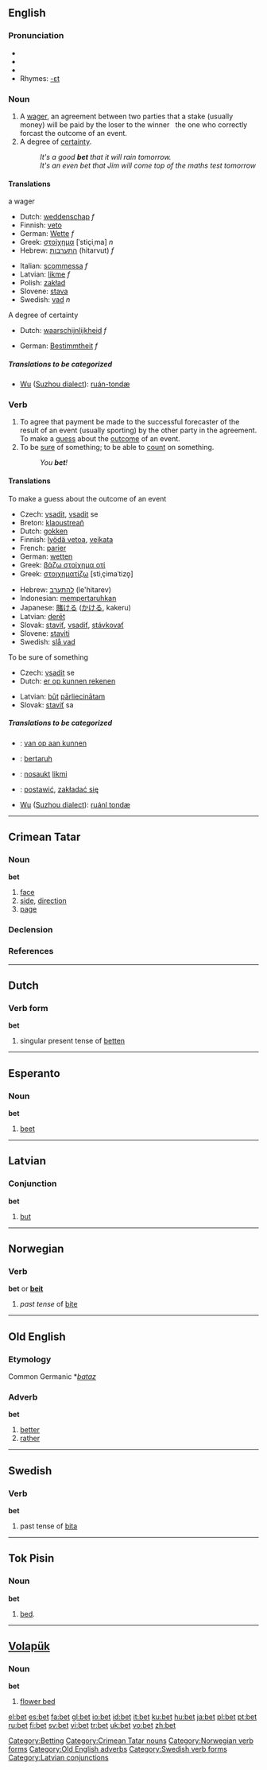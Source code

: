 {{see|BET}}

==English==

===Pronunciation===
*{{IPA|/ˈbεt/}}
*{{SAMPA|/"bEt/}}
*{{audio|en-us-bet.ogg|Audio (US)}}
*Rhymes: [[Rhymes:English:-ɛt|-ɛt]]

===Noun===
{{en-noun}}

# A [[wager]], an agreement between two parties that a stake (usually money) will be paid by the loser to the winner &nbsp; the one who correctly forcast the outcome of an event.
# A degree of [[certainty]].
#:''It's a good '''bet''' that it will rain tomorrow.''
#:''It's an even bet that Jim will come top of the maths test tomorrow''
[[Category:Betting]]

====Translations====
;a wager 
{{top}}
*Dutch: [[weddenschap]] ''f''
*Finnish: [[veto]]
*German: [[Wette]] ''f''
*Greek: [[στοίχημα]] [ˈstiçiˌma] ''n''
*Hebrew: [[התערבות]] (hitarvut) ''f''
{{mid}}
*Italian: [[scommessa]] ''f''
*Latvian: [[likme]] ''f''
*Polish: [[zakład]] {{m}}
*Slovene: [[stava]] {{f}}
*Swedish: [[vad#Noun|vad]] ''n''
{{bottom}}

;A degree of certainty 
{{top}}
*Dutch: [[waarschijnlijkheid]] ''f''
{{mid}}
*German: [[Bestimmtheit]] ''f''
{{bottom}}

=====Translations to be categorized=====
{{checktrans}}
{{top}}
*[[w:Wu (linguistics)|Wu]] ([[w:Suzhou dialect|Suzhou dialect]]): [[ruán-tondæ]]
{{bottom}}

===Verb===
{{en-verb|bets|betting|'''bet '''or''' [[betted]]'''}}

# To agree that payment be made to the successful forecaster of the result of an event (usually sporting) by the other party in the agreement. To make a [[guess]] about the [[outcome]] of an event.
# To be [[sure]] of something; to be able to [[count]] on something.
#: ''You '''bet'''!''

====Translations====
;To make a guess about the outcome of an event
{{top}}
*Czech: [[vsadit]], [[vsadit]] se
*Breton: [[klaoustreañ]]
*Dutch: [[gokken]]
*Finnish: [[lyödä vetoa]], [[veikata]]
*French: [[parier]]
*German: [[wetten]]
*Greek: [[βάζω στοίχημα οτί]]
*Greek: [[στοιχηματίζω]] [stiˌçimaˈtizo̞]
{{mid}}
*Hebrew: [[להתערב]] (le'hitarev) 
*Indonesian: [[taruh|mempertaruhkan]]
*Japanese: [[賭ける]] ([[かける]], kakeru)
*Latvian: [[derēt]]
*Slovak: [[staviť]], [[vsadiť]], [[stávkovať]]
*Slovene: [[staviti]]
*Swedish: [[slå vad]]
{{bottom}}

;To be sure of something 
{{top}}
*Czech: [[vsadit]] se
*Dutch: [[er op kunnen rekenen]]
{{mid}}
*Latvian: [[būt]] [[pārliecināts|pārliecinātam]]
*Slovak: [[staviť]] sa
{{bottom}}

=====Translations to be categorized=====
{{checktrans}}
{{top}}
*{{ttbc|Dutch}}: [[van op aan kunnen]]
*{{ttbc|Indonesian}}: [[taruh|bertaruh]]
*{{ttbc|Latvian}}: [[nosaukt]] [[likme|likmi]]
{{mid}}
*{{ttbc|Polish}}: [[postawić]], [[zakładać się]]
*[[w:Wu (linguistics)|Wu]] ([[w:Suzhou dialect|Suzhou dialect]]): [[ruánl tondæ]]
{{bottom}}

----

==Crimean Tatar==

===Noun===
'''bet'''

# [[face]]
# [[side]], [[direction]]
# [[page]]

===Declension===
{{crh-latin-noun|ıñ|ke|nı|te|ten}}

===References===
{{R:Useinov-Mireev 2002}}

[[Category:Crimean Tatar nouns]]


----

==Dutch==

===Verb form===
'''bet'''

# singular present tense of [[betten]]

----

==Esperanto==

===Noun===
'''bet'''

# [[beet]]

----

==Latvian==

===Conjunction===
'''bet'''
# [[but]]

----

==Norwegian==

===Verb===
[[Category:Norwegian verb forms]]
'''bet''' or '''[[beit]]'''
#''past tense'' of [[bite#Norwegian|bite]]

----

==Old English==

===Etymology===
Common Germanic *''[[bataz]]''
===Adverb===
'''bet'''

# [[better]]
# [[rather]]

[[Category:Old English adverbs]]

----

==Swedish==

===Verb===
'''bet'''

# past tense of [[bita]]
[[Category:Swedish verb forms]]

----

==Tok Pisin==

===Noun===
'''bet'''

# [[bed]].

----

==[[Volapük]]==

===Noun===
'''bet'''

# [[flower bed]]

[[Category:Latvian conjunctions]]

[[el:bet]]
[[es:bet]]
[[fa:bet]]
[[gl:bet]]
[[io:bet]]
[[id:bet]]
[[it:bet]]
[[ku:bet]]
[[hu:bet]]
[[ja:bet]]
[[pl:bet]]
[[pt:bet]]
[[ru:bet]]
[[fi:bet]]
[[sv:bet]]
[[vi:bet]]
[[tr:bet]]
[[uk:bet]]
[[vo:bet]]
[[zh:bet]]